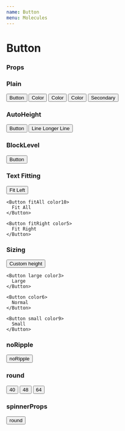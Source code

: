 ```yaml
---
name: Button
menu: Molecules
---
```



# Button

### Props 
<PropsTable of={SimpleButton} />

### Plain
<Playground>
  <Atom css={{ display: 'flex', alignItems: 'center', justifyContent: 'space-around' }}>
    <Button primary>
      Button
    </Button>
    <Button rize={2}>
      Color
    </Button>
    <Button outline color="secondary">
      Color
    </Button>
    <Button busy outline color="secondary">
      Color
    </Button>
    <Button secondary color="paper">
      Secondary
    </Button>
  </Atom>
</Playground>


### AutoHeight
<Playground>
  <Atom css={{ display: 'flex', alignItems: 'center', justifyContent: 'space-around' }}>
    <Button autoHeight color8>
      Button
    </Button>
    <Button autoHeight color9 vertical>
      <Atom>Line</Atom>
      <Atom>Longer Line</Atom>
    </Button>
  </Atom>
</Playground>

### BlockLevel
<Playground>
  <Button blockLevel primary>
    Button
  </Button>
</Playground>


### Text Fitting
<Playground>
  <Atom css={{ display: 'flex', alignItems: 'center', justifyContent: 'space-around' }}>
    <Button fitLeft color1>
      Fit Left
    </Button>
    
    <Button fitAll color10>
      Fit All
    </Button>

    <Button fitRight color5>
      Fit Right
    </Button>
  </Atom>
</Playground>

### Sizing
<Playground>
  <Atom css={{ display: 'flex', alignItems: 'center', justifyContent: 'space-around' }}>
    <Button height="88px" color1>
      Custom height
    </Button>

    <Button large color3>
      Large
    </Button>
    
    <Button color6>
      Normal
    </Button>

    <Button small color9>
      Small
    </Button>
  </Atom>
</Playground>

### noRipple
<Playground>
  <Button noRipple color12>
    noRipple
  </Button>
</Playground>


### round
<Playground>
  <Atom css={{ display: 'flex', alignItems: 'center', justifyContent: 'space-around' }}>
    <Button primary round size={40}>
      40
    </Button>
    <Button primary round busy size={48}>
      48
    </Button>
    <Button primary round size={64}>
      64
    </Button>
  </Atom>
</Playground>


### spinnerProps
<Playground>
  <Button busy large color15 spinnerProps={{ borderWidth:"20px", size: '40px' }}>
    round
  </Button>
</Playground>
